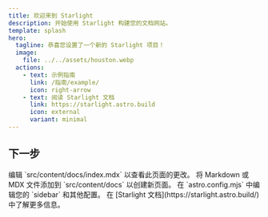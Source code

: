 ```yaml
---
title: 欢迎来到 Starlight
description: 开始使用 Starlight 构建您的文档网站。
template: splash
hero:
  tagline: 恭喜您设置了一个新的 Starlight 项目！
  image:
    file: ../../assets/houston.webp
  actions:
    - text: 示例指南
      link: /指南/example/
      icon: right-arrow
    - text: 阅读 Starlight 文档
      link: https://starlight.astro.build
      icon: external
      variant: minimal
---
```



## 下一步

<CardGrid stagger>
	<Card title="阅读 Starlight 文档" icon="pencil">
		编辑 `src/content/docs/index.mdx` 以查看此页面的更改。
	</Card>
	<Card title="添加新内容" icon="add-document">
		将 Markdown 或 MDX 文件添加到 `src/content/docs` 以创建新页面。
	</Card>
	<Card title="配置您的网站" icon="setting">
		在 `astro.config.mjs` 中编辑您的 `sidebar` 和其他配置。
	</Card>
	<Card title="阅读文档" icon="open-book">
		在 [Starlight 文档](https://starlight.astro.build/) 中了解更多信息。
	</Card>
</CardGrid>
